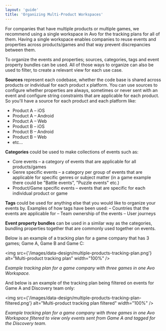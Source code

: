 ```yaml
---
layout: 'guide'
title: 'Organizing Multi-Product Workspaces'
---
```


For companies that have multiple products or multiple games, we recommend using a single workspace in Avo for the tracking plans for all of them. Having a single workspace enables companies to reuse events and properties across products/games and that way prevent discrepancies between them. 

To organize the events and properties; sources, categories, tags and event property bundles can be used. All of those ways to organize can also be used to filter, to create a relevant view for each use case.

**Sources** represent each codebase, whether the code base is shared across products or individual for each product x platform. You can use sources to configure whether properties are always, sometimes or never sent with an event and configure string constraints that are applicable for each product. So you'll have a source for each product and each platform like:
- Product A – iOS
- Product A – Android
- Product A – Web
- Product B – iOS
- Product B – Android
- Product B – Web
- etc…

**Categories** could be used to make collections of events such as:
- Core events – a category of events that are applicable for all products/games
- Genre specific events – a category per group of events that are applicable for specific genres or subject matter (in a game example there could be "Battle events", "Puzzle events" etc.)
- Product/Game specific events – events that are specific for each individual product or game

**Tags** could be used for anything else that you would like to organize your events by. Examples of how tags have been used:
– Countries that the events are applicable for
– Team ownership of the events
– User journeys

**Event property bundles** can be used in a similar way as the categories, bundling properties together that are commonly used together on events.

Below is an example of a tracking plan for a game company that has 3 games; Game A, Game B and Game C:

<img
  src={'/images/data-design/multiple-products-tracking-plan.png'}
  alt="Multi-product tracking plan"
  width="100%"
/>

*Example tracking plan for a game company with three games in one Avo Workspace.*

And below is an example of the tracking plan being filtered on events for Game A and Discovery team only:

<img
  src={'/images/data-design/multiple-products-tracking-plan-filtered.png'}
  alt="Multi-product tracking plan filtered"
  width="100%"
/>

*Example tracking plan for a game company with three games in one Avo Workspace filtered to view only events sent from Game A and tagged for the Discovery team.*
